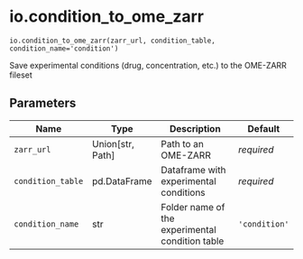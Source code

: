 # io.condition_to_ome_zarr { #operetta_compose.io.condition_to_ome_zarr }

`io.condition_to_ome_zarr(zarr_url, condition_table, condition_name='condition')`

Save experimental conditions (drug, concentration, etc.) to the OME-ZARR fileset

## Parameters

| Name              | Type               | Description                                     | Default       |
|-------------------|--------------------|-------------------------------------------------|---------------|
| `zarr_url`        | Union\[str, Path\] | Path to an OME-ZARR                             | _required_    |
| `condition_table` | pd.DataFrame       | Dataframe with experimental conditions          | _required_    |
| `condition_name`  | str                | Folder name of the experimental condition table | `'condition'` |
